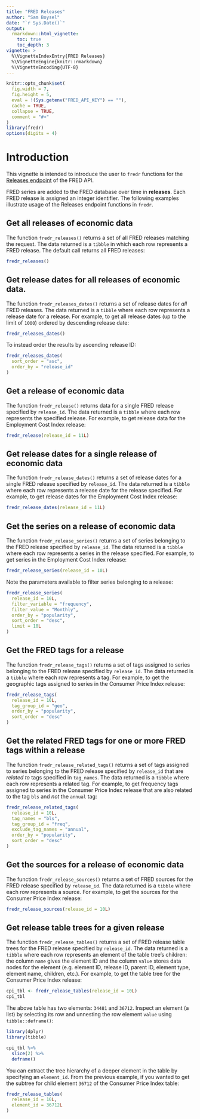 ```yaml
---
title: "FRED Releases"
author: "Sam Boysel"
date: "`r Sys.Date()`"
output: 
  rmarkdown::html_vignette:
    toc: true
    toc_depth: 3
vignette: >
  %\VignetteIndexEntry{FRED Releases}
  %\VignetteEngine{knitr::rmarkdown}
  %\VignetteEncoding{UTF-8}
---
```


```r
knitr::opts_chunk$set(
  fig.width = 7,
  fig.height = 5,
  eval = !(Sys.getenv("FRED_API_KEY") == ""),
  cache = TRUE,
  collapse = TRUE,
  comment = "#>"
)
library(fredr)
options(digits = 4)
```

# Introduction

This vignette is intended to introduce the user to `fredr` functions for the [Releases
endpoint](https://research.stlouisfed.org/docs/api/fred/#Releases) of the FRED API.

FRED series are added to the FRED database over time in __releases__.  Each FRED release is assigned an integer identifier.  The following examples illustrate usage of the Releases endpoint functions in `fredr`.

## Get all releases of economic data

The function `fredr_releases()` returns a set of all FRED releases matching the request.  The data returned is a `tibble` in which each row represents a FRED release.  The default call returns all FRED releases:

```r
fredr_releases()
```

## Get release dates for all releases of economic data.

The function `fredr_releases_dates()` returns a set of release dates for _all_ FRED releases.  The data returned is a `tibble` where each row represents a release date for a release.  For example, to get all release dates (up to the limit of `1000`) ordered by descending release date:

```r
fredr_releases_dates()
```

To instead order the results by ascending release ID:

```r
fredr_releases_dates(
  sort_order = "asc",
  order_by = "release_id"
)
```

## Get a release of economic data

The function `fredr_release()` returns data for a single FRED release specified by `release_id`.  The data returned is a `tibble` where each row represents the specified release.  For example, to get release data for the Employment Cost Index release:

```r
fredr_release(release_id = 11L)
```

## Get release dates for a single release of economic data

The function `fredr_release_dates()` returns a set of release dates for a single FRED release specified by `release_id`.  The data returned is a `tibble` where each row represents a release date for the release specified.  For example, to get release dates for the Employment Cost Index release:

```r
fredr_release_dates(release_id = 11L)
```

## Get the series on a release of economic data

The function `fredr_release_series()` returns a set of series belonging to the FRED release specified by `release_id`.  The data returned is a `tibble` where each row represents a series in the release specified.  For example, to get series in the Employment Cost Index release:

```r
fredr_release_series(release_id = 10L)
```

Note the parameters available to filter series belonging to a release:

```r
fredr_release_series(
  release_id = 10L,
  filter_variable = "frequency",
  filter_value = "Monthly",
  order_by = "popularity",
  sort_order = "desc",
  limit = 10L
)
```

## Get the FRED tags for a release

The function `fredr_release_tags()` returns a set of tags assigned to series belonging to the FRED release specified by `release_id`.  The data returned is a `tibble` where each row represents a tag.  For example, to get the geographic tags assigned to series in the Consumer Price Index release:

```r
fredr_release_tags(
  release_id = 10L,
  tag_group_id = "geo",
  order_by = "popularity",
  sort_order = "desc"
)
```

## Get the related FRED tags for one or more FRED tags within a release

The function `fredr_release_related_tags()` returns a set of tags assigned to series belonging to the FRED release specified by `release_id` that are _related to_ tags specified in `tag_names`.  The data returned is a `tibble` where each row represents a related tag.  For example, to get frequency tags assigned to series in the Consumer Price Index release that are also related to the tag `bls` and _not_ the `annual` tag:

```r
fredr_release_related_tags(
  release_id = 10L,
  tag_names = "bls",
  tag_group_id = "freq",
  exclude_tag_names = "annual",
  order_by = "popularity",
  sort_order = "desc"
)
```

## Get the sources for a release of economic data

The function `fredr_release_sources()` returns a set of FRED sources for the FRED release specified by `release_id`.  The data returned is a `tibble` where each row represents a source.  For example,
to get the sources for the Consumer Price Index release:

```r
fredr_release_sources(release_id = 10L)
```

## Get release table trees for a given release

The function `fredr_release_tables()` returns a set of FRED release table trees for the FRED release specified by `release_id`.  The data returned is a `tibble` where each row represents an element of the table tree's children: the column `name` gives the element ID and the column `value` stores data nodes for the element (e.g. element ID, release ID, parent ID, element type, element name, children, etc.).  For example, to get the table tree for the Consumer Price Index release:

```r
cpi_tbl <- fredr_release_tables(release_id = 10L)
cpi_tbl
```

The above table has two elements: `34481` and `36712`.  Inspect an element (a list) by selecting its row and unnesting the row element `value` using `tibble::deframe()`:

```r
library(dplyr)
library(tibble)

cpi_tbl %>%
  slice(2) %>%
  deframe()
```

You can extract the tree hierarchy of a deeper element in the table by specifying an `element_id`.  From the previous example, if you wanted to get the subtree for child element `36712` of the Consumer Price Index table:

```r
fredr_release_tables(
  release_id = 10L,
  element_id = 36712L
)
```




